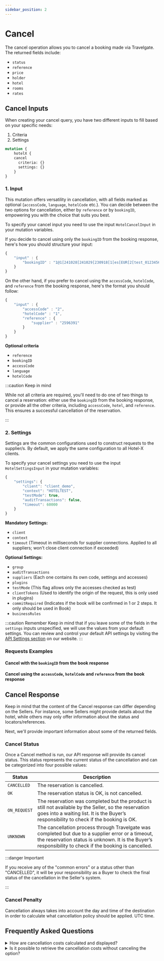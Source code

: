 ```yaml
---
sidebar_position: 2
---
```




# Cancel

The cancel operation allows you to cancel a booking made via Travelgate. The returned fields include:

* `status`
* `reference`
* `price`
* `holder`
* `hotel`
* `rooms`
* `rates`


## Cancel Inputs

When creating your cancel query, you have two different inputs to fill based on your specific needs:

1. Criteria
2. Settings

```graphql
mutation {
    hotelX {
    cancel
      criteria: {}
      settings: {}
	}
}
```

<CautionSettingsHotelX />

### 1. Input

This mutation offers versatility in cancellation, with all fields marked as optional (`accessCode`, `language`, `hotelCode` etc.). You can decide between the two options for cancellation, either by `reference` or by `bookingID`, empowering you with the choice that suits you best.

To specify your cancel input you need to use the input `HotelCancelInput` in your mutation variables.

If you decide to cancel using only the `bookingID` from the booking response, here's how you should structure your input:

```js
{
    "input" : {
        "bookingID" : "1@1[241028[241029[230918[1[es[EUR[2[test_0123456789[2596391"
    }
}
```

On the other hand, if you prefer to cancel using the `accessCode`, `hotelCode`, and `reference` from the booking response, here's the format you should follow:

```js
{
    "input" : {
        "accessCode" : "2",
        "hotelCode" : "1",
        "reference" : {
            "supplier" : "2596391"
        }
    }
}
```

**Optional criteria**
* `reference`
* `bookingID`
* `accessCode`
* `language`
* `hotelCode`


:::caution Keep in mind

While not all criteria are required, you'll need to do one of two things to cancel a reservation: either use the `bookingID` from the booking response, or provide all the other criteria, including `accessCode`, `hotel`, and `reference`. This ensures a successful cancellation of the reservation.

:::

### 2. Settings 

Settings are the common configurations used to construct requests to the supplier/s. By default, we apply the same configuration to all Hotel-X clients.

To specify your cancel settings you need to use the input `HotelSettingsInput` in your mutation variables:

```js
{
	"settings": {
		"client": "client_demo",
		"context": "HOTELTEST",
		"testMode": true,
		"auditTransactions": false,
		"timeout": 60000
	}
}
```

**Mandatory Settings:**
* `client`
* `context`
* `timeout` (Timeout in milliseconds for supplier connections. Applied to all suppliers; won't close client connection if exceeded)


**Optional Settings:**
* `group`
* `auditTransactions` 
* `suppliers` (Each one contains its own code, settings and accesses)
* `plugins`
* `testMode` (This flag allows only the accesses checked as test)
* `clientTokens` (Used to identify the origin of the request, this is only used in plugins)
* `commitRequired` (Indicates if the book will be confirmed in 1 or 2 steps. It only should be used in Book)
* `businessRules`

:::caution Remember
Keep in mind that if you leave some of the fields in the `settings` inputs unspecified, we will use the values from your default settings. You can review and control your default API settings by visiting the [API Settings section](https://app.travelgatex.com/connections/settings) on our website.
:::

### Requests Examples

#### Cancel with the `bookingID` from the book response

<GraphqlSample query={cancelMutation} variables={cancelByBookingIDVariables} />

#### Cancel using the `accessCode`, `hotelCode` and `reference` from the book response

<GraphqlSample query={cancelMutation} variables={cancelByReferenceVariables} />


## Cancel Response


Keep in mind that the content of the Cancel response can differ depending on the Sellers. For instance, some Sellers might provide details about the hotel, while others may only offer information about the status and locators/references.

Next, we'll provide important information about some of the returned fields.

### Cancel Status

Once a Cancel method is run, our API response will provide its cancel status. This status represents the current status of the cancellation and can be categorized into four possible values:

| Status         | Description                                                                                                                                                      |
|----------------|------------------------------------------------------------------------------------------------------------------------------------------------------------------|
| `CANCELLED`    | The reservation is cancelled.                                                                                                                                    |
| `OK`           | The reservation status is OK, is not cancelled.
| `ON_REQUEST`   | The reservation was completed but the product is still not available by the Seller, so the reservation goes into a waiting list. It is the Buyer’s responsibility to check if the booking is OK. |
| `UNKNOWN`      | The cancellation process through Travelgate was completed but due to a supplier error or a timeout, the reservation status is unknown. It is the Buyer’s responsibility to check if the booking is cancelled.   

:::danger Important

If you receive any of the "common errors" or a status other than "CANCELLED", it will be your responsibility as a Buyer to check the final status of the cancellation in the Seller's system.

:::

### Cancel Penalty

Cancellation always takes into account the day and time of the destination in order to calculate what cancellation policy should be applied. UTC time.




## Frequently Asked Questions

<details>
    <summary>How are cancellation costs calculated and displayed?</summary>
    <div>
        <div>
            Depending on the specifications provided by a Seller, cancellation costs can be calculated using three
            different penalty types. It is important to keep in mind that a booking may have more than one penalty type
            associated with it.
		   <ul>
				<li>NIGHTS: It indicates the number of nights to be penalized.</li>
				<li>PERCENT: It indicates the percentage to pay based on the option price (possible values between 0 and 100).</li>
				<li>IMPORT: It Indicates the exact amount payable.</li>
			</ul>
		</div>
    </div>
</details>

<details>
    <summary>Is it possible to retrieve the cancellation costs without canceling the option?</summary>
    <div>
        <div>If the seller provides cancel policies information, you can access it either through the Hotel-X Quote Query or, if the reservation has already been made, with the Hotel-X Booking Query.</div>
    </div>
</details>